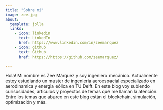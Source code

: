 ```yaml
---
title: "Sobre mi"
image: zee.jpg
about:
  template: jolla
  links:
    - icon: linkedin
      text: LinkedIn
      href: https://www.linkedin.com/in/zeemarquez
    - icon: github
      text: Github
      href: https://https://github.com/zeemarquez/

---
```


Hola! Mi nombre es Zee Márquez y soy ingeniero mecánico. Actualmente estoy estudiando un master de ingenieria aeroespacial especializado en aerodinamica y energia eólica en TU Delft. En este blog voy subiendo curisosidades, articulos y proyectos de temas que me llaman la atención. Entre los temas que abarco en este blog están el blockchain, simulación, optimización y más.
